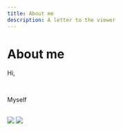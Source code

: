```yaml
---
title: About me
description: A letter to the viewer
---
```



# About me

Hi,

<br />

Myself 

<br />

<div className="flex items-end justify-end">
  <Image 
  src={SignLight}
  className="w-[300px] dark:block hidden"
  />
  <Image 
  src={SignDark}
  className="w-[300px] dark:hidden"
  />
</div>
